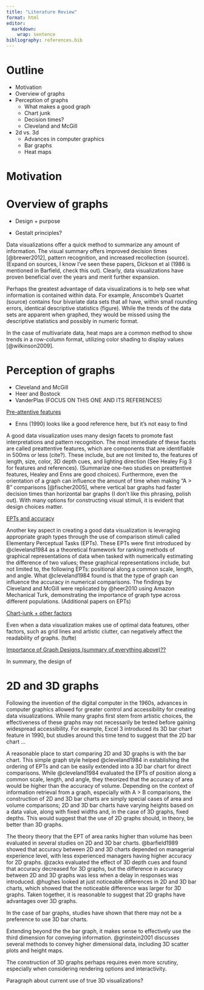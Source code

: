 ```yaml
---
title: "Literature Review"
format: html
editor: 
  markdown: 
    wrap: sentence
bibliography: references.bib
---
```


# Outline

-   Motivation
-   Overview of graphs
-   Perception of graphs
    -   What makes a good graph
    -   Chart junk
    -   Decision times?
    -   Cleveland and McGill
-   2d vs. 3d
    -   Advances in computer graphics
    -   Bar graphs
    -   Heat maps

# Motivation

# Overview of graphs

-   Design + purpose

-   Gestalt principles?

Data visualizations offer a quick method to summarize any amount of information.
The visual summary offers improved decision times [@brewer2012], pattern recognition, and increased recollection (source).
(Expand on sources, I know I've seen these papers, Dickson et al (1986 is mentioned in Barfield, check this out).
Clearly, data visualizations have proven beneficial over the years and merit further expansion.

Perhaps the greatest advantage of data visualizations is to help see what information is contained within data.
For example, Anscombe's Quartet (source) contains four bivariate data sets that all have, within small rounding errors, identical descriptive statistics (figure).
While the trends of the data sets are apparent when graphed, they would be missed using the descriptive statistics and possibly in numeric format.

In the case of multivariate data, heat maps are a common method to show trends in a row-column format, utilizing color shading to display values [@wilkinson2009].

# Perception of graphs

-   Cleveland and McGill
-   Heer and Bostock
-   VanderPlas (FOCUS ON THIS ONE AND ITS REFERENCES)

[Pre-attentive features]{.underline}

-   Enns (1990) looks like a good reference here, but it's not easy to find

A good data visualization uses many design facets to promote fast interpretations and pattern recognition.
The most immediate of these facets are called preattentive features, which are components that are identifiable in 500ms or less (cite?).
These include, but are not limited to, the features of length, size, color, 3D depth cues, and lighting direction (See Healey Fig 3 for features and references).
(Summarize one-two studies on preattentive features, Healey and Enns are good choices).
Furthermore, even the orientation of a graph can influence the amount of time when making "A \> B" comparisons [@fischer2005], where vertical bar graphs had faster decision times than horizontal bar graphs (I don't like this phrasing, polish out).
With many options for constructing visual stimuli, it is evident that design choices matter.

[EPTs and accuracy]{.underline}

Another key aspect in creating a good data visualization is leveraging appropriate graph types through the use of comparison stimuli called Elementary Perceptual Tasks (EPTs).
These EPTs were first introduced by @cleveland1984 as a theoretical framework for ranking methods of graphical representations of data when tasked with numerically estimating the difference of two values; these graphical representations include, but not limited to, the following EPTs: positional along a common scale, length, and angle.
What @cleveland1984 found is that the type of graph can influence the accuracy in numerical comparisons.
The findings by Cleveland and McGill were replicated by @heer2010 using Amazon Mechanical Turk, demonstrating the importance of graph type across different populations.
(Additional papers on EPTs)

[Chart-junk + other factors]{.underline}

Even when a data visualization makes use of optimal data features, other factors, such as grid lines and artistic clutter, can negatively affect the readability of graphs.
(tufte)

[Importance of Graph Designs (summary of everything above)??]{.underline}

In summary, the design of

# 2D and 3D graphs

```{=html}
<!---
This paragraph stems from general Google/Wikipedia research and my current impressions. Will need to find sources to cite!
--->
```
Following the invention of the digital computer in the 1960s, advances in computer graphics allowed for greater control and accessibility for creating data visualizations.
While many graphs first stem from artistic choices, the effectiveness of these graphs may not necessarily be tested before gaining widespread accessibility.
For example, Excel 3 introduced its 3D bar chart feature in 1990, but studies around this time tend to suggest that the 2D bar chart ...
<!-- Briefly mention Barfield / Fischer? -->

A reasonable place to start comparing 2D and 3D graphs is with the bar chart.
This simple graph style helped @cleveland1984 in establishing the ordering of EPTs and can be easily extended into a 3D bar chart for direct comparisons.
While @cleveland1984 evaluated the EPTs of position along a common scale, length, and angle, they theorized that the accuracy of area would be higher than the accuracy of volume.
Depending on the context of information retrieval from a graph, especially with A \> B comparisons, the construction of 2D and 3D bar charts are simply special cases of area and volume comparisons; 2D and 3D bar charts have varying heights based on a data value, along with fixed widths and, in the case of 3D graphs, fixed depths.
This would suggest that the use of 2D graphs should, in theory, be better than 3D graphs.

The theory theory that the EPT of area ranks higher than volume has been evaluated in several studies on 2D and 3D bar charts.
@barfield1989 showed that accuracy between 2D and 3D charts depended on managerial experience level, with less experienced managers having higher accuracy for 2D graphs.
@zacks evaluated the effect of 3D depth cues and found that accuracy decreased for 3D graphs, but the difference in accuracy between 2D and 3D graphs was less when a delay in responses was introduced.
@hughes looked at just noticeable differences in 2D and 3D bar charts, which showed that the noticeable difference was larger for 3D graphs.
Taken together, it is reasonable to suggest that 2D graphs have advantages over 3D graphs.
<!-- Barfield / Fischer / Zacks / Hughes -->

In the case of bar graphs, studies have shown that there may not be a preference to use 3D bar charts.
<!--Barfield / Fischer -->

Extending beyond the the bar graph, it makes sense to effectively use the third dimension for conveying information.
@grinstein2001 discusses several methods to convey higher dimensional data, including 3D scatter plots and height maps.

<!-- Grinstein / Haarman-->

The construction of 3D graphs perhaps requires even more scrutiny, especially when considering rendering options and interactivity.
<!-- Tarr / Norman? / Rodger / Wang-->

Paragraph about current use of true 3D visualizations?
